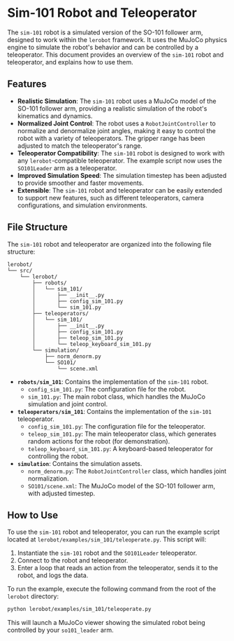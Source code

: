# Sim-101 Robot and Teleoperator

The `sim-101` robot is a simulated version of the SO-101 follower arm, designed to work within the `lerobot` framework. It uses the MuJoCo physics engine to simulate the robot's behavior and can be controlled by a teleoperator. This document provides an overview of the `sim-101` robot and teleoperator, and explains how to use them.

## Features

- **Realistic Simulation**: The `sim-101` robot uses a MuJoCo model of the SO-101 follower arm, providing a realistic simulation of the robot's kinematics and dynamics.
- **Normalized Joint Control**: The robot uses a `RobotJointController` to normalize and denormalize joint angles, making it easy to control the robot with a variety of teleoperators. The gripper range has been adjusted to match the teleoperator's range.
- **Teleoperator Compatibility**: The `sim-101` robot is designed to work with any `lerobot`-compatible teleoperator. The example script now uses the `SO101Leader` arm as a teleoperator.
- **Improved Simulation Speed**: The simulation timestep has been adjusted to provide smoother and faster movements.
- **Extensible**: The `sim-101` robot and teleoperator can be easily extended to support new features, such as different teleoperators, camera configurations, and simulation environments.

## File Structure

The `sim-101` robot and teleoperator are organized into the following file structure:

```
lerobot/
└── src/
    └── lerobot/
        ├── robots/
        │   └── sim_101/
        │       ├── __init__.py
        │       ├── config_sim_101.py
        │       └── sim_101.py
        ├── teleoperators/
        │   └── sim_101/
        │       ├── __init__.py
        │       ├── config_sim_101.py
        │       ├── teleop_sim_101.py
        │       └── teleop_keyboard_sim_101.py
        └── simulation/
            ├── norm_denorm.py
            └── SO101/
                └── scene.xml
```

- **`robots/sim_101`**: Contains the implementation of the `sim-101` robot.
  - `config_sim_101.py`: The configuration file for the robot.
  - `sim_101.py`: The main robot class, which handles the MuJoCo simulation and joint control.
- **`teleoperators/sim_101`**: Contains the implementation of the `sim-101` teleoperator.
  - `config_sim_101.py`: The configuration file for the teleoperator.
  - `teleop_sim_101.py`: The main teleoperator class, which generates random actions for the robot (for demonstration).
  - `teleop_keyboard_sim_101.py`: A keyboard-based teleoperator for controlling the robot.
- **`simulation`**: Contains the simulation assets.
  - `norm_denorm.py`: The `RobotJointController` class, which handles joint normalization.
  - `SO101/scene.xml`: The MuJoCo model of the SO-101 follower arm, with adjusted timestep.

## How to Use

To use the `sim-101` robot and teleoperator, you can run the example script located at `lerobot/examples/sim_101/teleoperate.py`. This script will:

1.  Instantiate the `sim-101` robot and the `SO101Leader` teleoperator.
2.  Connect to the robot and teleoperator.
3.  Enter a loop that reads an action from the teleoperator, sends it to the robot, and logs the data.

To run the example, execute the following command from the root of the `lerobot` directory:

```bash
python lerobot/examples/sim_101/teleoperate.py
```

This will launch a MuJoCo viewer showing the simulated robot being controlled by your `so101_leader` arm.
